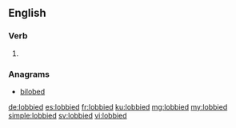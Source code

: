 ==English==

===Verb===
{{head|en|verb form}}

# {{en-past of|lobby}}

===Anagrams===
* [[bilobed#English|bilobed]]

[[de:lobbied]]
[[es:lobbied]]
[[fr:lobbied]]
[[ku:lobbied]]
[[mg:lobbied]]
[[my:lobbied]]
[[simple:lobbied]]
[[sv:lobbied]]
[[vi:lobbied]]